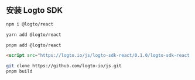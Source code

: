 
## 安装 Logto SDK

<Tabs>
<TabItem value="npm" label="npm">

```bash
npm i @logto/react
```

</TabItem>
<TabItem value="yarn" label="Yarn">

```bash
yarn add @logto/react
```

</TabItem>
<TabItem value="pnpm" label="pnpm">

```bash
pnpm add @logto/react
```

</TabItem>

<TabItem value="script" label="script">

```html
<script src="https://logto.io/js/logto-sdk-react/0.1.0/logto-sdk-react.production.js" />
```

</TabItem>

<TabItem value="git" label="Git">

```bash
git clone https://github.com/logto-io/js.git
pnpm build
```

</TabItem>
</Tabs>
